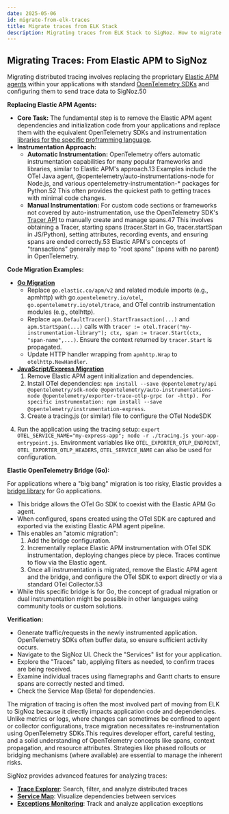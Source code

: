 ```yaml
---
date: 2025-05-06
id: migrate-from-elk-traces
title: Migrate traces from ELK Stack
description: Migrating traces from ELK Stack to SigNoz. How to migrate traces from ELK to SigNoz.
---
```

## **Migrating Traces: From Elastic APM to SigNoz**

Migrating distributed tracing involves replacing the proprietary [Elastic APM agents](https://www.elastic.co/docs/solutions/observability/apm/elastic-apm-agents) within your applications with standard [OpenTelemetry SDKs](https://opentelemetry.io/docs/languages/) and configuring them to send trace data to SigNoz.50

**Replacing Elastic APM Agents:**

* **Core Task:** The fundamental step is to remove the Elastic APM agent dependencies and initialization code from your applications and replace them with the equivalent OpenTelemetry SDKs and instrumentation [libraries for the specific proframming language](/docs/instrumentation/).
* **Instrumentation Approach:**  
  * **Automatic Instrumentation:** OpenTelemetry offers automatic instrumentation capabilities for many popular frameworks and libraries, similar to Elastic APM's approach.13 Examples include the OTel Java agent, @opentelemetry/auto-instrumentations-node for Node.js, and various opentelemetry-instrumentation-\* packages for Python.52 This often provides the quickest path to getting traces with minimal code changes.  
  * **Manual Instrumentation:** For custom code sections or frameworks not covered by auto-instrumentation, use the OpenTelemetry SDK's [Tracer API](/docs/traces-management/trace-api-overview) to manually create and manage spans.47 This involves obtaining a Tracer, starting spans (tracer.Start in Go, tracer.startSpan in JS/Python), setting attributes, recording events, and ensuring spans are ended correctly.53 Elastic APM's concepts of "transactions" generally map to "root spans" (spans with no parent) in OpenTelemetry.

**Code Migration Examples:**

* **[Go Migration](https://signoz.io/opentelemetry/go/)**  
  * Replace `go.elastic.co/apm/v2` and related module imports (e.g., apmhttp) with go.`opentelemetry.io/otel`, `go.opentelemetry.io/otel/trace`, and OTel contrib instrumentation modules (e.g., otelhttp).  
  * Replace `apm.DefaultTracer().StartTransaction(...)` and `apm.StartSpan(...)` calls with `tracer := otel.Tracer("my-instrumentation-library"); ctx, span := tracer.Start(ctx, "span-name",...)`. Ensure the context returned by `tracer.Start` is propagated.  
  * Update HTTP handler wrapping from `apmhttp.Wrap` to `otelhttp.NewHandler`.  
* **[JavaScript/Express Migration](https://signoz.io/docs/instrumentation/opentelemetry-express/)**  
  1. Remove Elastic APM agent initialization and dependencies.  
  2. Install OTel dependencies: `npm install --save @opentelemetry/api @opentelemetry/sdk-node @opentelemetry/auto-instrumentations-node @opentelemetry/exporter-trace-otlp-grpc (or -http). For specific instrumentation: npm install --save @opentelemetry/instrumentation-express`.  
  3. Create a tracing.js (or similar) file to configure the OTel NodeSDK
 4.  Run the application using the tracing setup: `export OTEL_SERVICE_NAME="my-express-app"; node -r ./tracing.js your-app-entrypoint.js`. Environment variables like `OTEL_EXPORTER_OTLP_ENDPOINT`, `OTEL_EXPORTER_OTLP_HEADERS`, `OTEL_SERVICE_NAME` can also be used for configuration.

**Elastic OpenTelemetry Bridge (Go):**

For applications where a "big bang" migration is too risky, Elastic provides a [bridge library](https://pkg.go.dev/go.elastic.co/apm/module/apmotel/v2) for Go applications.

* This bridge allows the OTel Go SDK to coexist with the Elastic APM Go agent.  
* When configured, spans created using the OTel SDK are captured and exported via the existing Elastic APM agent pipeline.  
* This enables an "atomic migration":  
  1. Add the bridge configuration.  
  2. Incrementally replace Elastic APM instrumentation with OTel SDK instrumentation, deploying changes piece by piece. Traces continue to flow via the Elastic agent.  
  3. Once all instrumentation is migrated, remove the Elastic APM agent and the bridge, and configure the OTel SDK to export directly or via a standard OTel Collector.53  
* While this specific bridge is for Go, the concept of gradual migration or dual instrumentation might be possible in other languages using community tools or custom solutions.

**Verification:**

* Generate traffic/requests in the newly instrumented application. OpenTelemetry SDKs often buffer data, so ensure sufficient activity occurs.
* Navigate to the SigNoz UI. Check the "Services" list for your application.
* Explore the "Traces" tab, applying filters as needed, to confirm traces are being received.
* Examine individual traces using flamegraphs and Gantt charts to ensure spans are correctly nested and timed.
* Check the Service Map (Beta) for dependencies.


The migration of tracing is often the most involved part of moving from ELK to SigNoz because it directly impacts application code and dependencies. Unlike metrics or logs, where changes can sometimes be confined to agent or collector configurations, trace migration necessitates re-instrumentation using OpenTelemetry SDKs.This requires developer effort, careful testing, and a solid understanding of OpenTelemetry concepts like spans, context propagation, and resource attributes. Strategies like phased rollouts or bridging mechanisms (where available) are essential to manage the inherent risks.

SigNoz provides advanced features for analyzing traces:
- **[Trace Explorer](/docs/product-features/trace-explorer/)**: Search, filter, and analyze distributed traces
- **[Service Map](/docs/userguide/service-map/)**: Visualize dependencies between services
- **[Exceptions Monitoring](/docs/userguide/exceptions/)**: Track and analyze application exceptions
